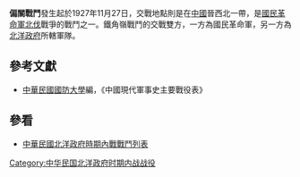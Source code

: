 {{Infobox Military Conflict|
campaign=|
image=|
caption=|
conflict=偏關戰鬥|
date=1927年11月27日－1928年1月18日|
place=[[中國|中國]]晉西北|
result=北洋政府所轄部隊攻擊時，把國民革命軍分割兩半，於1月8日佔領偏關，損失頗重的國民革命軍於整編後，復於18日重新奪回西北|
combatant1=[[國民革命軍|國民革命軍]]（北方左路軍）一師、騎七師|
combatant2=綏軍| 
commander1=[[李培基|李培基]]、[[李德懋|李德懋]]|
commander2=|
strength1=|
strength2=|
casualties1=|
casualties2=|
}}
'''偏關戰鬥'''發生起於1927年11月27日，交戰地點則是在[[中國|中國]]晉西北一帶，是[[國民革命軍北伐|國民革命軍北伐]]戰爭的戰鬥之一。鐵角嶺戰鬥的交戰雙方，一方為國民革命軍，另一方為[[北洋政府|北洋政府]]所轄軍隊。
==參考文獻==
*[[中華民國|中華民國]][[國防大學_(臺灣)|國防大學]]編，《中國現代軍事史主要戰役表》
==參看==
*[[中華民國北洋政府時期內戰戰鬥列表|中華民國北洋政府時期內戰戰鬥列表]]
[[Category:中华民国北洋政府时期内战战役|Category:中华民国北洋政府时期内战战役]]
{{軍事小作品}}
